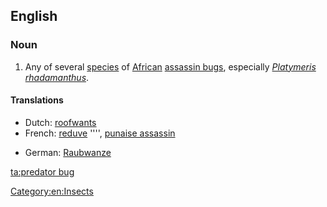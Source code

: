 ==English==

===Noun===
{{en-noun|sg=[[predator]] [[bug]]}}

# Any of several [[species]] of [[African]] [[assassin bug]]s, especially ''[[Platymeris rhadamanthus]]''.

====Translations====
{{trans-top|species}}
* Dutch: [[roofwants]] {{m}}
* French: [[reduve]] '''', [[punaise assassin]]
{{trans-mid}}
* German: [[Raubwanze]]
{{trans-bottom}}

[[Category:en:Insects]]

[[ta:predator bug]]